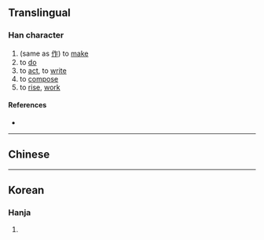 {{character info}}
==Translingual==

===Han character===
{{Han char|rn=9|rad=人|as=05|sn=7|four=28211|canj=OOYM|ids=⿰亻⿱𠂉上}}

# (same as [[作]]) to [[make]]
# to [[do]]
# to [[act]], to [[write]]
# to [[compose]]
# to [[rise]], [[work]]

====References====
* {{Han ref|kx=0100.021|hdz=10136.010|uh=3445|ud=13381}}

----

==Chinese==
{{zh-see|作|v}}

----

==Korean==

===Hanja===
{{ko-hanja|hangeul=작|rv=jak|mr=chak|y=cak|eumhun=짓다|ehrv=jitda|ehmr=chitta|ehy=cisqta}}

# {{rfdef|ko|sort=人05}}